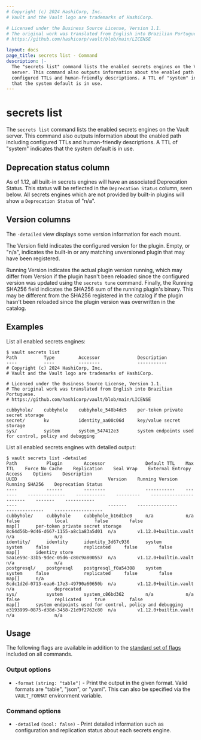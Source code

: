 ```yaml
---
# Copyright (c) 2024 HashiCorp, Inc.
# Vault and the Vault logo are trademarks of HashiCorp.

# Licensed under the Business Source License, Version 1.1.
# The original work was translated from English into Brazilian Portuguese.
# https://github.com/hashicorp/vault/blob/main/LICENSE

layout: docs
page_title: secrets list - Command
description: |-
  The "secrets list" command lists the enabled secrets engines on the Vault
  server. This command also outputs information about the enabled path including
  configured TTLs and human-friendly descriptions. A TTL of "system" indicates
  that the system default is in use.
---
```


# secrets list

The `secrets list` command lists the enabled secrets engines on the Vault server.
This command also outputs information about the enabled path including
configured TTLs and human-friendly descriptions. A TTL of "system" indicates
that the system default is in use.

## Deprecation status column

As of 1.12, all built-in secrets engines will have an associated Deprecation
Status. This status will be reflected in the `Deprecation Status` column, seen
below. All secrets engines which are not provided by built-in plugins will show a
`Deprecation Status` of "n/a".

## Version columns

The `-detailed` view displays some version information for each mount.

The Version field indicates the configured version for the plugin. Empty, or "n/a",
indicates the built-in or any matching unversioned plugin that may have been registered.

Running Version indicates the actual plugin version running, which may differ from
Version if the plugin hasn't been reloaded since the configured version was updated
using the `secrets tune` command. Finally, the Running SHA256 field indicates the
SHA256 sum of the running plugin's binary. This may be different from the SHA256
registered in the catalog if the plugin hasn't been reloaded since the plugin
version was overwritten in the catalog.

## Examples

List all enabled secrets engines:

```shell-session
$ vault secrets list
Path          Type         Accessor              Description
----          ----         --------              -----------
# Copyright (c) 2024 HashiCorp, Inc.
# Vault and the Vault logo are trademarks of HashiCorp.

# Licensed under the Business Source License, Version 1.1.
# The original work was translated from English into Brazilian Portuguese.
# https://github.com/hashicorp/vault/blob/main/LICENSE

cubbyhole/    cubbyhole    cubbyhole_548b4dc5    per-token private secret storage
secret/       kv           identity_aa00c06d     key/value secret storage
sys/          system       system_547412e3       system endpoints used for control, policy and debugging
```

List all enabled secrets engines with detailed output:

```shell-session
$ vault secrets list -detailed
Path           Plugin        Accessor               Default TTL    Max TTL    Force No Cache    Replication    Seal Wrap    External Entropy Access    Options    Description                                                UUID                                  Version    Running Version          Running SHA256    Deprecation Status
----           ------        --------               -----------    -------    --------------    -----------    ---------    -----------------------    -------    -----------                                                ----                                  -------    ---------------          --------------    ------------------
cubbyhole/     cubbyhole     cubbyhole_b16d1bc0     n/a            n/a        false             local          false        false                      map[]      per-token private secret storage                           8c64d56b-9d46-d667-1155-a8c1a83a5d01  n/a        v1.12.0+builtin.vault    n/a               n/a
identity/      identity      identity_3d67c936      system         system     false             replicated     false        false                      map[]      identity store                                             5aa1e59c-33b5-9dec-05d6-c80c9a800557  n/a        v1.12.0+builtin.vault    n/a               n/a
postgresql/    postgresql    postgresql_f0a54308    system         system     false             replicated     false        false                      map[]      n/a                                                        8cdc1d2d-0713-eaa6-17e3-49790a60650b  n/a        v1.12.0+builtin.vault    n/a               deprecated
sys/           system        system_c86bd362        n/a            n/a        false             replicated     true         false                      map[]      system endpoints used for control, policy and debugging    e3193999-0875-d38d-3458-21d9f2762c80  n/a        v1.12.0+builtin.vault    n/a               n/a
```

## Usage

The following flags are available in addition to the [standard set of
flags](/vault/docs/commands) included on all commands.

### Output options

- `-format` `(string: "table")` - Print the output in the given format. Valid
  formats are "table", "json", or "yaml". This can also be specified via the
  `VAULT_FORMAT` environment variable.

### Command options

- `-detailed` `(bool: false)` - Print detailed information such as configuration
  and replication status about each secrets engine.
